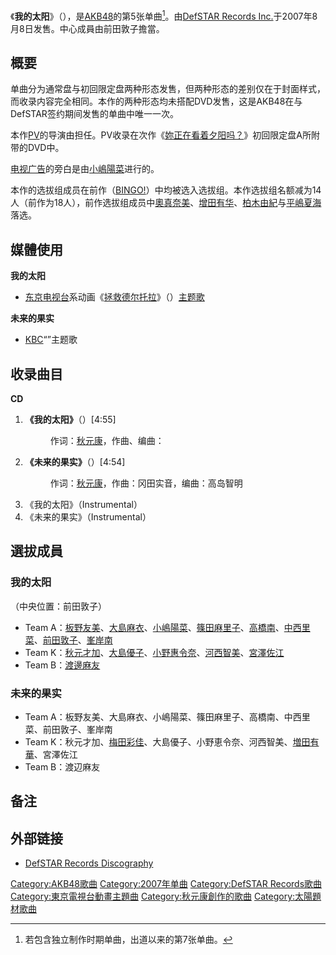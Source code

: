{{他用
|subject=AKB48的'''单曲'''
|other=同名的'''剧场公演'''
|向日葵组 1st Stage「我的太阳」
}}
{{Infobox Single
| Name           = 《我的太阳》
| Cover          = SunNorm.jpg
| Caption        = 通常盘
| Artist         = [[AKB48|AKB48]]
| Album          = [[SET_LIST~Greatest_Songs_2006-2007~|SET LIST~Greatest Songs 2006-2007~]]
| A-side         = 
| B-side         = 《未来的果实》
| Released       = 2007年8月8日
| Format         = [[单曲|单曲]]
| Recorded       = 2007年 <br/> {{JPN}}  
| Genre          = [[J-POP|J-POP]]（[[动画歌曲|动画歌曲]]）
| Length         = 19分37秒
| Label          = [[日本索尼音樂娛樂|DefSTAR Records Inc.]]
| Writer         = [[秋元康|秋元康]]（作词）<br/>{{link-ja|井上義正|井上ヨシマサ}}（作曲 #1）<br/>冈田实音（作曲 #2）
| Producer       = 
| Certification  = 
| Chart position = *[[Oricon公信榜|Oricon]]上榜4次
* Oricon單曲日榜第4名
* Oricon單曲週榜第6名
* Oricon 2007年單曲年榜第272名
| Last single    = 《[[BINGO!|BINGO!]]》<br/>（2007年）
| This single    = 《'''我的太阳'''》<br/>（2007年）
| Next single    =《[[妳正在看着夕阳吗？|妳正在看着夕阳吗？]]》<br/>（2007年）
| Misc           = 
}}
《'''我的太阳'''》（{{lang-ja|僕の太陽}}），是[[AKB48|AKB48]]的第5张单曲<ref>若包含独立制作时期单曲，出道以来的第7张单曲。</ref>。由[[日本索尼音樂娛樂|DefSTAR Records Inc.]]于2007年8月8日发售。中心成員由前田敦子擔當。

== 概要 ==
单曲分为通常盘与初回限定盘两种形态发售，但两种形态的差别仅在于封面样式，而收录内容完全相同。本作的两种形态均未搭配DVD发售，这是AKB48在与DefSTAR签约期间发售的单曲中唯一一次。

本作[[音乐影片|PV]]的导演由{{Link-ja|竹久正记|竹久正記}}担任。PV收录在次作《[[妳正在看着夕阳吗？|妳正在看着夕阳吗？]]》初回限定盘A所附带的DVD中。

[[电视广告|电视广告]]的旁白是由[[小嶋陽菜|小嶋陽菜]]进行的。

本作的选拔组成员在前作（[[BINGO!|BINGO!]]）中均被选入选拔组。本作选拔组名额减为14人（前作为18人），前作选拔组成员中[[奧真奈美|奧真奈美]]、[[增田有华|增田有华]]、[[柏木由紀|柏木由紀]]与[[平嶋夏海|平嶋夏海]]落选。

== 媒體使用 ==
'''我的太阳'''
* [[东京电视台|东京电视台]]系动画《[[拯救德尔托拉|拯救德尔托拉]]》（{{lang|ja|デルトラクエスト}}）[[主题歌|主题歌]]
'''未来的果实'''
* [[九州朝日放送|KBC]]“{{Link-ja|水与绿色的故事|水と緑の物語}}”主题歌

== 收录曲目 ==
'''CD'''
# '''《我的太阳》'''（{{lang|ja|僕の太陽}}）[4:55]
#: 作词：[[秋元康|秋元康]]，作曲、编曲：{{link-ja|井上義正|井上ヨシマサ}}
# '''《未来的果实》'''（{{lang|ja|未来の果実}}）[4:54]
#: 作词：[[秋元康|秋元康]]，作曲：冈田实音，编曲：高岛智明
# 《我的太阳》（Instrumental）
# 《未来的果实》（Instrumental）

== 選拔成員 ==
=== 我的太阳 ===
（中央位置：前田敦子）
* Team A：[[板野友美|板野友美]]、[[大島麻衣|大島麻衣]]、[[小嶋陽菜|小嶋陽菜]]、[[篠田麻里子|篠田麻里子]]、[[高橋南|高橋南]]、[[中西里菜|中西里菜]]、[[前田敦子|前田敦子]]、[[峯岸南|峯岸南]]
* Team K：[[秋元才加|秋元才加]]、[[大島優子|大島優子]]、[[小野惠令奈|小野惠令奈]]、[[河西智美|河西智美]]、[[宮澤佐江|宮澤佐江]]
* Team B：[[渡邊麻友|渡邊麻友]]

=== 未来的果实 ===
* Team A：板野友美、大島麻衣、小嶋陽菜、篠田麻里子、高橋南、中西里菜、前田敦子、峯岸南
* Team K：秋元才加、[[梅田彩佳|梅田彩佳]]、大島優子、小野恵令奈、河西智美、[[増田有華|増田有華]]、宮澤佐江
* Team B：渡辺麻友

== 备注 ==
{{reflist}}

== 外部链接 ==
* [http://www.sonymusic.co.jp/Music/Arch/DF/Akb48/DFCL-1384/ DefSTAR Records Discography] {{Wayback|url=http://www.sonymusic.co.jp/Music/Arch/DF/Akb48/DFCL-1384/ |date=20160304105213 }}

{{AKB48歌曲}}

{{DEFAULTSORT:Boku no Taiyo}}
[[Category:AKB48歌曲|Category:AKB48歌曲]]
[[Category:2007年单曲|Category:2007年单曲]]
[[Category:DefSTAR_Records歌曲|Category:DefSTAR Records歌曲]]
[[Category:東京電視台動畫主題曲|Category:東京電視台動畫主題曲]]
[[Category:秋元康創作的歌曲|Category:秋元康創作的歌曲]]
[[Category:太陽題材歌曲|Category:太陽題材歌曲]]